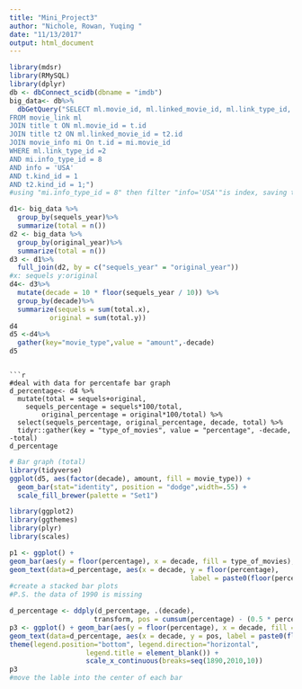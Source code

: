 ```yaml
---
title: "Mini_Project3"
author: "Nichole, Rowan, Yuqing "
date: "11/13/2017"
output: html_document
---
```

```r
library(mdsr)
library(RMySQL)
library(dplyr)
db <- dbConnect_scidb(dbname = "imdb")
big_data<- db%>% 
  dbGetQuery("SELECT ml.movie_id, ml.linked_movie_id, ml.link_type_id, t.title AS movie_title, t2.title AS linked_movie_title, t.production_year AS original_year, t2.production_year AS sequels_year, t2.production_year - t.production_year AS year_difference
FROM movie_link ml
JOIN title t ON ml.movie_id = t.id
JOIN title t2 ON ml.linked_movie_id = t2.id
JOIN movie_info mi On t.id = mi.movie_id
WHERE ml.link_type_id =2 
AND mi.info_type_id = 8
AND info = 'USA'
AND t.kind_id = 1
AND t2.kind_id = 1;")
#using "mi.info_type_id = 8" then filter "info='USA'"is index, saving time of calculation

```

```r
d1<- big_data %>%
  group_by(sequels_year)%>%
  summarize(total = n())
d2 <- big_data %>%
  group_by(original_year)%>%
  summarize(total = n())
d3 <- d1%>%
  full_join(d2, by = c("sequels_year" = "original_year"))
#x: sequels y:original
d4<- d3%>%
  mutate(decade = 10 * floor(sequels_year / 10)) %>%
  group_by(decade)%>%
  summarize(sequels = sum(total.x),
          original = sum(total.y))
d4
d5 <-d4%>%
  gather(key="movie_type",value = "amount",-decade)
d5
```
```

```r
#deal with data for percentafe bar graph
d_percentage<- d4 %>%
  mutate(total = sequels+original,
    sequels_percentage = sequels*100/total, 
        original_percentage = original*100/total) %>%
  select(sequels_percentage, original_percentage, decade, total) %>% 
  tidyr::gather(key = "type_of_movies", value = "percentage", -decade, -total)
d_percentage
```

```r
# Bar graph (total)
library(tidyverse)
ggplot(d5, aes(factor(decade), amount, fill = movie_type)) + 
  geom_bar(stat="identity", position = "dodge",width=.55) + 
  scale_fill_brewer(palette = "Set1")
```

```r
library(ggplot2)
library(ggthemes)
library(plyr)
library(scales)

p1 <- ggplot() + 
geom_bar(aes(y = floor(percentage), x = decade, fill = type_of_movies), data =  d_percentage, stat="identity") + 
geom_text(data=d_percentage, aes(x = decade, y = floor(percentage),
                                             label = paste0(floor(percentage),"%")), size=4)
#create a stacked bar plots
#P.S. the data of 1990 is missing 

d_percentage <- ddply(d_percentage, .(decade),
                     transform, pos = cumsum(percentage) - (0.5 * percentage))
p3 <- ggplot() + geom_bar(aes(y = floor(percentage), x = decade, fill = type_of_movies), data = d_percentage, stat="identity") + 
geom_text(data=d_percentage, aes(x = decade, y = pos, label = paste0(floor(percentage),"%")), size=4) + 
theme(legend.position="bottom", legend.direction="horizontal",
                   legend.title = element_blank()) + 
                   scale_x_continuous(breaks=seq(1890,2010,10))
p3
#move the lable into the center of each bar
```

